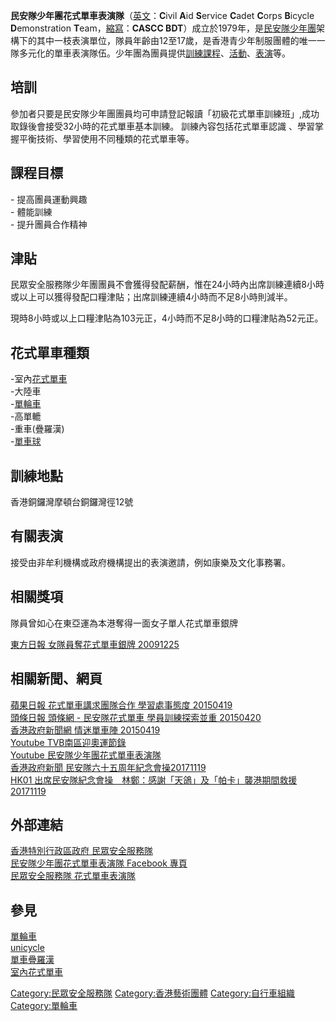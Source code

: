 {{no footnotes|time=2015-04-20T07:34:05+00:00}}
'''民安隊少年團花式單車表演隊'''（[[英文|英文]]：'''C'''ivil '''A'''id '''S'''ervice '''C'''adet '''C'''orps '''B'''icycle '''D'''emonstration '''T'''eam，[[縮寫|縮寫]]：'''CASCC BDT'''）成立於1979年，是[[民安隊少年團|民安隊少年團]]架構下的其中一枝表演單位，隊員年齡由12至17歲，是香港青少年制服團體的唯一一隊多元化的單車表演隊伍。少年團為團員提供[[訓練課程|訓練課程]]、[[活動|活動]]、[[表演|表演]]等。

==培訓==
參加者只要是民安隊少年團團員均可申請登記報讀「初級花式單車訓練班」,成功取錄後會接受32小時的花式單車基本訓練。
訓練內容包括花式單車認識 、學習掌握平衡技術、學習使用不同種類的花式單車等。

==課程目標==
-	提高團員運動興趣
<Br>
-	體能訓練
<Br>
-	提升團員合作精神

==津貼==
民眾安全服務隊少年團團員不會獲得發配薪酬，惟在24小時內出席訓練連續8小時或以上可以獲得發配口糧津貼；出席訓練連續4小時而不足8小時則減半。

現時8小時或以上口糧津貼為103元正，4小時而不足8小時的口糧津貼為52元正。

==花式單車種類 ==

-室內[[花式單車|花式單車]]
<Br>
-大陸車
<Br>
-[[單輪車|單輪車]]
<Br>
-高單轆
<Br>
-重車(疊羅漢)
<Br>
-[[單車球|單車球]]

==訓練地點==

香港銅鑼灣摩頓台銅鑼灣徑12號
==有關表演==
接受由非牟利機構或政府機構提出的表演邀請，例如康樂及文化事務署。

==相關獎項==
隊員曾如心在東亞運為本港奪得一面女子單人花式單車銀牌

[http://orientaldaily.on.cc/cnt/news/20091225/00176_035.html 東方日報 女隊員奪花式單車銀牌 20091225] {{Wayback|url=http://orientaldaily.on.cc/cnt/news/20091225/00176_035.html |date=20150427111615 }}

==相關新聞、網頁==
[http://hk.apple.nextmedia.com/realtime/news/20150419/53650378 蘋果日報 花式單車講求團隊合作 學習處事態度 20150419] {{Wayback|url=http://hk.apple.nextmedia.com/realtime/news/20150419/53650378 |date=20150504132700 }}
<Br>
[http://news.stheadline.com/dailynews/content_hk/2015/04/20/327048.asp 頭條日報 頭條網 - 民安隊花式單車 學員訓練探索並重 20150420] {{Wayback|url=http://news.stheadline.com/dailynews/content_hk/2015/04/20/327048.asp |date=20150422090443 }}
<Br>
[http://www.news.gov.hk/tc/categories/health/html/2015/04/20150417_130623.shtml  香港政府新聞網 情迷單車陣 20150419] {{Wayback|url=http://www.news.gov.hk/tc/categories/health/html/2015/04/20150417_130623.shtml |date=20150422193649 }}
<Br>
[https://www.youtube.com/watch?v=ObBHJxBuS9Q    Youtube TVB南區迎奧運節錄]
<Br>
[https://www.youtube.com/watch?v=HYRw5IENwrA Youtube 民安隊少年團花式單車表演隊 ] {{Wayback|url=https://www.youtube.com/watch?v=HYRw5IENwrA |date=20160320004703 }}
<Br>
[http://www.info.gov.hk/gia/general/201711/19/P2017111700679.htm 香港政府新聞 民安隊六十五周年紀念會操20171119] {{Wayback|url=http://www.info.gov.hk/gia/general/201711/19/P2017111700679.htm |date=20171201040459 }}
<Br>
[https://www.hk01.com/%E6%B8%AF%E8%81%9E/134810/%E5%87%BA%E5%B8%AD%E6%B0%91%E5%AE%89%E9%9A%8A%E7%B4%80%E5%BF%B5%E6%9C%83%E6%93%8D-%E6%9E%97%E9%84%AD-%E6%84%9F%E8%AC%9D-%E5%A4%A9%E9%B4%BF-%E5%8F%8A-%E5%B8%95%E5%8D%A1-%E8%A5%B2%E6%B8%AF%E6%9C%9F%E9%96%93%E6%95%91%E6%8F%B4 HK01 出席民安隊紀念會操　林鄭：感謝「天鴿」及「帕卡」襲港期間救援 20171119]

== 外部連結 ==
[http://www.cas.gov.hk/ 香港特別行政區政府 民眾安全服務隊] {{Wayback|url=http://www.cas.gov.hk/ |date=20150302021809 }}<Br>
[https://www.facebook.com/casbdt 民安隊少年團花式單車表演隊 Facebook 專頁]<Br>
[https://www.cas.gov.hk/chi/cadet/bicycle_demonstration_team.html香港特別行政區政府 民眾安全服務隊 花式單車表演隊]

==參見==
[[單輪車|單輪車]]<Br>[[unicycle|unicycle]]<br>
[[單車疊羅漢|單車疊羅漢]]<Br>
[[室內花式單車|室內花式單車]]

[[Category:民眾安全服務隊|Category:民眾安全服務隊]]
[[Category:香港藝術團體|Category:香港藝術團體]]
[[Category:自行車組織|Category:自行車組織]]
[[Category:單輪車|Category:單輪車]]